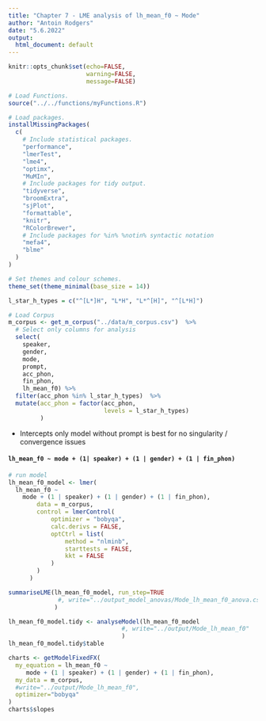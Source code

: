 ```yaml
---
title: "Chapter 7 - LME analysis of lh_mean_f0 ~ Mode"
author: "Antoin Rodgers"
date: "5.6.2022"
output:
  html_document: default
---
```


```r
knitr::opts_chunk$set(echo=FALSE,
                      warning=FALSE,
                      message=FALSE)

# Load Functions.
source("../../functions/myFunctions.R") 

# Load packages.
installMissingPackages(
  c(
    # Include statistical packages.
    "performance",
    "lmerTest",
    "lme4",
    "optimx",
    "MuMIn",
    # Include packages for tidy output.
    "tidyverse",
    "broomExtra",
    "sjPlot",
    "formattable",
    "knitr",
    "RColorBrewer",
    # Include packages for %in% %notin% syntactic notation
    "mefa4",
    "blme"
  )
)

# Set themes and colour schemes.
theme_set(theme_minimal(base_size = 14))

```

```r
l_star_h_types = c("^[L*]H", "L*H", "L*^[H]", "^[L*H]")

# Load Corpus
m_corpus <- get_m_corpus("../data/m_corpus.csv")  %>%
  # Select only columns for analysis
  select(
    speaker,
    gender,
    mode,
    prompt,
    acc_phon,
    fin_phon,
    lh_mean_f0) %>% 
  filter(acc_phon %in% l_star_h_types)  %>% 
  mutate(acc_phon = factor(acc_phon,
                           levels = l_star_h_types)
         )
```

- Intercepts only model without prompt is best for no singularity / convergence issues

#### `lh_mean_f0 ~ mode + (1| speaker) + (1 | gender) + (1 | fin_phon)`
```r

# run model
lh_mean_f0_model <- lmer(
  lh_mean_f0 ~
    mode + (1 | speaker) + (1 | gender) + (1 | fin_phon),
        data = m_corpus,
        control = lmerControl(
            optimizer = "bobyqa",
            calc.derivs = FALSE,
            optCtrl = list(
                method = "nlminb",
                starttests = FALSE,
                kkt = FALSE
            )
        )
      )

summariseLME(lh_mean_f0_model, run_step=TRUE
              #, write="../output_model_anovas/Mode_lh_mean_f0_anova.csv"
             )

```

```r

lh_mean_f0_model.tidy <- analyseModel(lh_mean_f0_model
                                #, write="../output/Mode_lh_mean_f0"
                                )
lh_mean_f0_model.tidy$table
```

```r

charts <- getModelFixedFX(
  my_equation = lh_mean_f0 ~ 
     mode + (1 | speaker) + (1 | gender) + (1 | fin_phon),
  my_data = m_corpus,
  #write="../output/Mode_lh_mean_f0",
  optimizer="bobyqa"
)
charts$slopes


```
